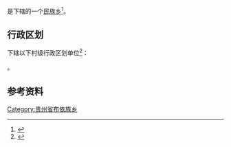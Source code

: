 {{中国乡级行政区|52/01/13/200/000}}

'''{{PAGENAMEBASE}}'''是{{PRC admin/fullname|52/01/13/200/000|3}}下辖的一个[[民族乡|民族乡]]<ref>{{PRC admin/ref sgc|{{PRC admin/parent|52/01/13/200/000}}}}</ref>。

== 行政区划 ==
{{PAGENAMEBASE}}下辖以下村级行政区划单位<ref>{{PRC admin/ref sgc|52/01/13/200/000}}</ref>：

{{PRC admin/children|52/01/13/200/000}}。

== 参考资料 ==
{{reflist}}

{{贵州行政区划小作品}}
{{PRC admin/navcat|52/01/13/200/000}}
[[Category:贵州省布依族乡|Category:贵州省布依族乡]]